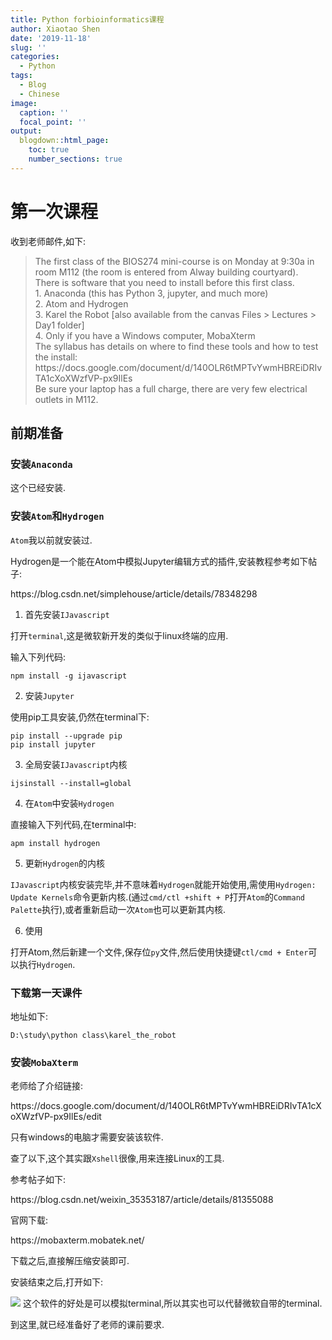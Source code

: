 ```yaml
---
title: Python forbioinformatics课程
author: Xiaotao Shen
date: '2019-11-18'
slug: ''
categories:
  - Python
tags:
  - Blog
  - Chinese
image:
  caption: ''
  focal_point: ''
output:
  blogdown::html_page:
    toc: true
    number_sections: true
---
```


# 第一次课程

收到老师邮件,如下:

> The first class of the BIOS274 mini-course is on Monday at 9:30a in room M112 (the room is entered from Alway building courtyard).    
There is software that you need to install before this first class.   
1. Anaconda (this has Python 3, jupyter, and much more)   
2. Atom and Hydrogen   
3. Karel the Robot [also available from the canvas Files > Lectures > Day1 folder]    
4. Only if you have a Windows computer, MobaXterm   
The syllabus has details on where to find these tools and how to test the install:   
https://docs.google.com/document/d/140OLR6tMPTvYwmHBREiDRIvTA1cXoXWzfVP-px9IlEs   
Be sure your laptop has a full charge, there are very few electrical outlets in M112.   

## 前期准备

### 安装`Anaconda`

这个已经安装.

### 安装`Atom`和`Hydrogen`

`Atom`我以前就安装过.

Hydrogen是一个能在Atom中模拟Jupyter编辑方式的插件,安装教程参考如下帖子:

https://blog.csdn.net/simplehouse/article/details/78348298

1. 首先安装`IJavascript`

打开`terminal`,这是微软新开发的类似于linux终端的应用.

输入下列代码:

```
npm install -g ijavascript
```

2. 安装`Jupyter`

使用pip工具安装,仍然在terminal下:

```
pip install --upgrade pip
pip install jupyter
```

3. 全局安装`IJavascript`内核

```
ijsinstall --install=global
```

4. 在`Atom`中安装`Hydrogen`

直接输入下列代码,在terminal中:

```
apm install hydrogen
```

5. 更新`Hydrogen`的内核

`IJavascript`内核安装完毕,并不意味着`Hydrogen`就能开始使用,需使用`Hydrogen: Update Kernels`命令更新内核.(通过`cmd/ctl +shift + P`打开`Atom`的`Command Palette`执行),或者重新启动一次`Atom`也可以更新其内核.

6. 使用

打开Atom,然后新建一个文件,保存位`py`文件,然后使用快捷键`ctl/cmd + Enter`可以执行`Hydrogen`.

### 下载第一天课件

地址如下:

```
D:\study\python class\karel_the_robot
```

### 安装`MobaXterm`

老师给了介绍链接:

https://docs.google.com/document/d/140OLR6tMPTvYwmHBREiDRIvTA1cXoXWzfVP-px9IlEs/edit

只有windows的电脑才需要安装该软件.

查了以下,这个其实跟`Xshell`很像,用来连接Linux的工具.

参考帖子如下:

https://blog.csdn.net/weixin_35353187/article/details/81355088

官网下载:

https://mobaxterm.mobatek.net/

下载之后,直接解压缩安装即可.

安装结束之后,打开如下:

![](./mobaxterm.png)
这个软件的好处是可以模拟terminal,所以其实也可以代替微软自带的terminal.

到这里,就已经准备好了老师的课前要求.
